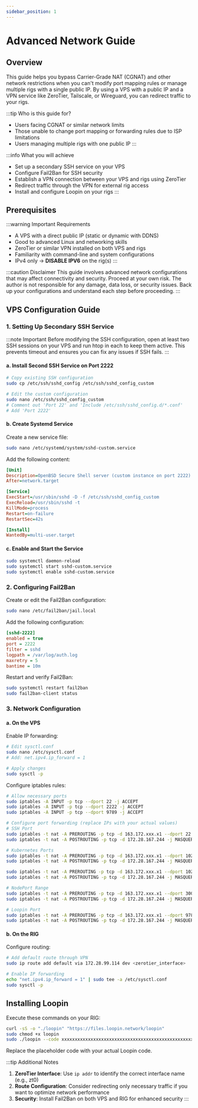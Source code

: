 ```yaml
---
sidebar_position: 1
---
```


# Advanced Network Guide

## Overview

This guide helps you bypass Carrier-Grade NAT (CGNAT) and other network restrictions when you can't modify port mapping rules or manage multiple rigs with a single public IP. By using a VPS with a public IP and a VPN service like ZeroTier, Tailscale, or Wireguard, you can redirect traffic to your rigs.

:::tip Who is this guide for?
- Users facing CGNAT or similar network limits
- Those unable to change port mapping or forwarding rules due to ISP limitations
- Users managing multiple rigs with one public IP
:::

:::info What you will achieve
- Set up a secondary SSH service on your VPS
- Configure Fail2Ban for SSH security
- Establish a VPN connection between your VPS and rigs using ZeroTier
- Redirect traffic through the VPN for external rig access
- Install and configure Loopin on your rigs
:::

## Prerequisites

:::warning Important Requirements
- A VPS with a direct public IP (static or dynamic with DDNS)
- Good to advanced Linux and networking skills
- ZeroTier or similar VPN installed on both VPS and rigs
- Familiarity with command-line and system configurations
- IPv4 only -> **DISABLE IPV6** on the rig(s)
:::

:::caution Disclaimer
This guide involves advanced network configurations that may affect connectivity and security. Proceed at your own risk. The author is not responsible for any damage, data loss, or security issues. Back up your configurations and understand each step before proceeding.
:::

## VPS Configuration Guide

### 1. Setting Up Secondary SSH Service

:::note Important
Before modifying the SSH configuration, open at least two SSH sessions on your VPS and run htop in each to keep them active. This prevents timeout and ensures you can fix any issues if SSH fails.
:::

#### a. Install Second SSH Service on Port 2222

```bash
# Copy existing SSH configuration
sudo cp /etc/ssh/sshd_config /etc/ssh/sshd_config_custom

# Edit the custom configuration
sudo nano /etc/ssh/sshd_config_custom
# Comment out 'Port 22' and 'Include /etc/ssh/sshd_config.d/*.conf'
# Add 'Port 2222'
```

#### b. Create Systemd Service

Create a new service file:
```bash
sudo nano /etc/systemd/system/sshd-custom.service
```

Add the following content:
```ini
[Unit]
Description=OpenBSD Secure Shell server (custom instance on port 2222)
After=network.target

[Service]
ExecStart=/usr/sbin/sshd -D -f /etc/ssh/sshd_config_custom
ExecReload=/usr/sbin/sshd -t
KillMode=process
Restart=on-failure
RestartSec=42s

[Install]
WantedBy=multi-user.target
```

#### c. Enable and Start the Service

```bash
sudo systemctl daemon-reload
sudo systemctl start sshd-custom.service
sudo systemctl enable sshd-custom.service
```

### 2. Configuring Fail2Ban

Create or edit the Fail2Ban configuration:
```bash
sudo nano /etc/fail2ban/jail.local
```

Add the following configuration:
```ini
[sshd-2222]
enabled = true
port = 2222
filter = sshd
logpath = /var/log/auth.log
maxretry = 5
bantime = 10m
```

Restart and verify Fail2Ban:
```bash
sudo systemctl restart fail2ban
sudo fail2ban-client status
```

### 3. Network Configuration

#### a. On the VPS

Enable IP forwarding:
```bash
# Edit sysctl.conf
sudo nano /etc/sysctl.conf
# Add: net.ipv4.ip_forward = 1

# Apply changes
sudo sysctl -p
```

Configure iptables rules:
```bash
# Allow necessary ports
sudo iptables -A INPUT -p tcp --dport 22 -j ACCEPT
sudo iptables -A INPUT -p tcp --dport 2222 -j ACCEPT
sudo iptables -A INPUT -p tcp --dport 9789 -j ACCEPT

# Configure port forwarding (replace IPs with your actual values)
# SSH Port
sudo iptables -t nat -A PREROUTING -p tcp -d 163.172.xxx.x1 --dport 22 -j DNAT --to-destination 172.28.167.244:22
sudo iptables -t nat -A POSTROUTING -p tcp -d 172.28.167.244 -j MASQUERADE

# Kubernetes Ports
sudo iptables -t nat -A PREROUTING -p tcp -d 163.172.xxx.x1 --dport 10250 -j DNAT --to-destination 172.28.167.244:10250
sudo iptables -t nat -A POSTROUTING -p tcp -d 172.28.167.244 -j MASQUERADE

sudo iptables -t nat -A PREROUTING -p tcp -d 163.172.xxx.x1 --dport 10256 -j DNAT --to-destination 172.28.167.244:10256
sudo iptables -t nat -A POSTROUTING -p tcp -d 172.28.167.244 -j MASQUERADE

# NodePort Range
sudo iptables -t nat -A PREROUTING -p tcp -d 163.172.xxx.x1 --dport 30000:32767 -j DNAT --to-destination 172.28.167.244
sudo iptables -t nat -A POSTROUTING -p tcp -d 172.28.167.244 -j MASQUERADE

# Loopin Port
sudo iptables -t nat -A PREROUTING -p tcp -d 163.172.xxx.x1 --dport 9789 -j DNAT --to-destination 172.28.167.244:9789
sudo iptables -t nat -A POSTROUTING -p tcp -d 172.28.167.244 -j MASQUERADE
```

#### b. On the RIG

Configure routing:
```bash
# Add default route through VPN
sudo ip route add default via 172.28.99.114 dev <zerotier_interface>

# Enable IP forwarding
echo "net.ipv4.ip_forward = 1" | sudo tee -a /etc/sysctl.conf
sudo sysctl -p
```

## Installing Loopin

Execute these commands on your RIG:
```bash
curl -sS -o "./loopin" "https://files.loopin.network/loopin"
sudo chmod +x loopin
sudo ./loopin --code xxxxxxxxxxxxxxxxxxxxxxxxxxxxxxxxxxxxxxxxxxxxxxxxxxxxxxxxxxxxxxxxxxx
```
Replace the placeholder code with your actual Loopin code.

:::tip Additional Notes
1. **ZeroTier Interface**: Use `ip addr` to identify the correct interface name (e.g., zt0)
2. **Route Configuration**: Consider redirecting only necessary traffic if you want to optimize network performance
3. **Security**: Install Fail2Ban on both VPS and RIG for enhanced security
:::
